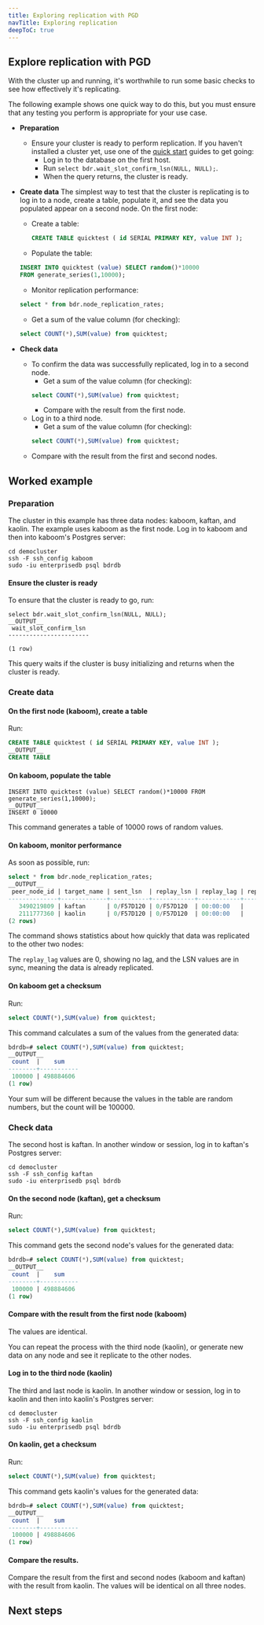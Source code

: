 ```yaml
---
title: Exploring replication with PGD
navTitle: Exploring replication
deepToC: true
---
```


## Explore replication with PGD

With the cluster up and running, it's worthwhile to run some basic checks to see how effectively it's replicating.

The following example shows one quick way to do this, but you must ensure that any testing you perform is appropriate for your use case.

* **Preparation**
  * Ensure your cluster is ready to perform replication. If you haven't installed a cluster yet, use one of the [quick start](.) guides to get going:  
    * Log in to the database on the first host. 
    * Run `select bdr.wait_slot_confirm_lsn(NULL, NULL);`.  
    * When the query returns, the cluster is ready.  

* **Create data**
  The simplest way to test that the cluster is replicating is to log in to a node, create a table, populate it, and see the data you populated appear on a second node. On the first node:
    * Create a table:
      ```sql
      CREATE TABLE quicktest ( id SERIAL PRIMARY KEY, value INT ); 
      ```
    * Populate the table:
    ```sql
    INSERT INTO quicktest (value) SELECT random()*10000
    FROM generate_series(1,10000);
    ```
    * Monitor replication performance:
    ```sql
    select * from bdr.node_replication_rates;
    ```
    * Get a sum of the value column (for checking):
    ```sql
    select COUNT(*),SUM(value) from quicktest;
    ```

* **Check data**
   * To confirm the data was successfully replicated, log in to a second node.
     * Get a sum of the value column (for checking):
      ```sql
      select COUNT(*),SUM(value) from quicktest;
      ```
     * Compare with the result from the first node.
   * Log in to a third node. 
     * Get a sum of the value column (for checking):
      ```sql
      select COUNT(*),SUM(value) from quicktest;
      ```
   * Compare with the result from the first and second nodes.

## Worked example

### Preparation

The cluster in this example has three data nodes: kaboom, kaftan, and kaolin. The example uses kaboom as the first node. Log in to kaboom and then into kaboom's Postgres server:

```
cd democluster
ssh -F ssh_config kaboom
sudo -iu enterprisedb psql bdrdb
```

#### Ensure the cluster is ready

To ensure that the cluster is ready to go, run: 

```
select bdr.wait_slot_confirm_lsn(NULL, NULL);
__OUTPUT__
 wait_slot_confirm_lsn
-----------------------

(1 row)
```

This query waits if the cluster is busy initializing and returns when the cluster is ready.

### Create data

#### On the first node (kaboom), create a table

Run:

```sql
CREATE TABLE quicktest ( id SERIAL PRIMARY KEY, value INT ); 
__OUTPUT__
CREATE TABLE
```

#### On kaboom, populate the table

```
INSERT INTO quicktest (value) SELECT random()*10000 FROM generate_series(1,10000);
__OUTPUT__
INSERT 0 10000
```

This command generates a table of 10000 rows of random values. 

#### On kaboom, monitor performance

As soon as possible, run:

```sql
select * from bdr.node_replication_rates;
__OUTPUT__
 peer_node_id | target_name | sent_lsn  | replay_lsn | replay_lag | replay_lag_bytes | replay_lag_size | apply_rate | catchup_interval
--------------+-------------+-----------+------------+------------+------------------+-----------------+------------+------------------
   3490219809 | kaftan      | 0/F57D120 | 0/F57D120  | 00:00:00   |                0 | 0 bytes         |       9158 | 00:00:00
   2111777360 | kaolin      | 0/F57D120 | 0/F57D120  | 00:00:00   |                0 | 0 bytes         |       9293 | 00:00:00
(2 rows)
```

The command shows statistics about how quickly that data was replicated to the other two nodes:


The `replay_lag` values are 0, showing no lag, and the LSN values are in sync, meaning the data is already replicated.

#### On kaboom get a checksum

Run:

```sql
select COUNT(*),SUM(value) from quicktest;
```

This command calculates a sum of the values from the generated data:

```sql
bdrdb=# select COUNT(*),SUM(value) from quicktest;
__OUTPUT__
 count  |    sum
--------+-----------
 100000 | 498884606
(1 row)
```

Your sum will be different because the values in the table are random numbers, but the count will be 100000.

### Check data

The second host is kaftan. In another window or session, log in to kaftan's Postgres server:

```
cd democluster
ssh -F ssh_config kaftan
sudo -iu enterprisedb psql bdrdb
```

#### On the second node (kaftan), get a checksum

Run:

```sql
select COUNT(*),SUM(value) from quicktest;
```

This command gets the second node's values for the generated data:

```sql
bdrdb=# select COUNT(*),SUM(value) from quicktest;
__OUTPUT__
 count  |    sum
--------+-----------
 100000 | 498884606
(1 row)
```

#### Compare with the result from the first node (kaboom)

The values are identical.

You can repeat the process with the third node (kaolin), or generate new data on any node and see it replicate to the other nodes.

#### Log in to the third node (kaolin)

The third and last node is kaolin. In another window or session, log in to kaolin and then into kaolin's Postgres server:

```
cd democluster
ssh -F ssh_config kaolin
sudo -iu enterprisedb psql bdrdb
```

#### On kaolin, get a checksum

Run:

```sql
select COUNT(*),SUM(value) from quicktest;
```

This command gets kaolin's values for the generated data:

```sql
bdrdb=# select COUNT(*),SUM(value) from quicktest;
__OUTPUT__
 count  |    sum
--------+-----------
 100000 | 498884606
(1 row)
```

#### Compare the results.

Compare the result from the first and second nodes (kaboom and kaftan) with the result from kaolin. The values will be identical on all three nodes.

## Next steps


